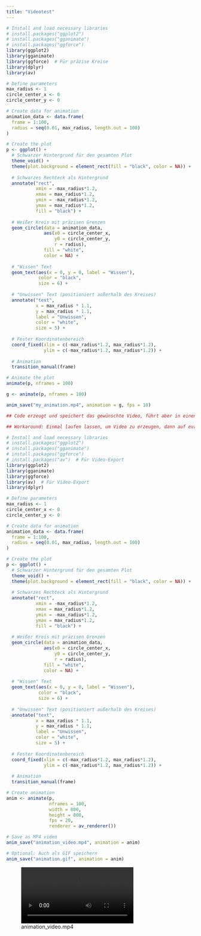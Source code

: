```yaml
---
title: "Videotest"
---
```


```r
# Install and load necessary libraries
# install.packages("ggplot2")
# install.packages("gganimate")
# install.packages("ggforce")
library(ggplot2)
library(gganimate)
library(ggforce)  # Für präzise Kreise
library(dplyr)
library(av)

# Define parameters
max_radius <- 1
circle_center_x <- 0
circle_center_y <- 0

# Create data for animation
animation_data <- data.frame(
  frame = 1:100,
  radius = seq(0.01, max_radius, length.out = 100)
)

# Create the plot
p <- ggplot() +
  # Schwarzer Hintergrund für den gesamten Plot
  theme_void() +
  theme(plot.background = element_rect(fill = "black", color = NA)) +
  
  # Schwarzes Rechteck als Hintergrund
  annotate("rect", 
           xmin = -max_radius*1.2, 
           xmax = max_radius*1.2, 
           ymin = -max_radius*1.2, 
           ymax = max_radius*1.2, 
           fill = "black") +
  
  # Weißer Kreis mit präzisen Grenzen
  geom_circle(data = animation_data,
              aes(x0 = circle_center_x, 
                  y0 = circle_center_y, 
                  r = radius),
              fill = "white",
              color = NA) +
  
  # "Wissen" Text
  geom_text(aes(x = 0, y = 0, label = "Wissen"),
            color = "black",
            size = 6) +
  
  # "Unwissen" Text (positioniert außerhalb des Kreises)
  annotate("text",
           x = max_radius * 1.1,
           y = max_radius * 1.1,
           label = "Unwissen",
           color = "white",
           size = 5) +
  
  # Fester Koordinatenbereich
  coord_fixed(xlim = c(-max_radius*1.2, max_radius*1.2),
              ylim = c(-max_radius*1.2, max_radius*1.2)) +
  
  # Animation
  transition_manual(frame)

# Animate the plot
animate(p, nframes = 100)


```


```r

g <- animate(p, nframes = 100)

anim_save("my_animation.mp4", animation = g, fps = 10)
```


```r
## Code erzeugt und speichert das gewünschte Video, führt aber in einen Error.

## Workaround: Einmal laufen lassen, um Video zu erzeugen, dann auf eval=F setzen, damit Error umgangen wird, und Seite weiter erzeugen

# Install and load necessary libraries
# install.packages("ggplot2")
# install.packages("gganimate")
# install.packages("ggforce")
# install.packages("av")  # Für Video-Export
library(ggplot2)
library(gganimate)
library(ggforce)
library(av)  # Für Video-Export
library(dplyr)

# Define parameters
max_radius <- 1
circle_center_x <- 0
circle_center_y <- 0

# Create data for animation
animation_data <- data.frame(
  frame = 1:100,
  radius = seq(0.01, max_radius, length.out = 100)
)

# Create the plot
p <- ggplot() +
  # Schwarzer Hintergrund für den gesamten Plot
  theme_void() +
  theme(plot.background = element_rect(fill = "black", color = NA)) +
  
  # Schwarzes Rechteck als Hintergrund
  annotate("rect", 
           xmin = -max_radius*1.2, 
           xmax = max_radius*1.2, 
           ymin = -max_radius*1.2, 
           ymax = max_radius*1.2, 
           fill = "black") +
  
  # Weißer Kreis mit präzisen Grenzen
  geom_circle(data = animation_data,
              aes(x0 = circle_center_x, 
                  y0 = circle_center_y, 
                  r = radius),
              fill = "white",
              color = NA) +
  
  # "Wissen" Text
  geom_text(aes(x = 0, y = 0, label = "Wissen"),
            color = "black",
            size = 6) +
  
  # "Unwissen" Text (positioniert außerhalb des Kreises)
  annotate("text",
           x = max_radius * 1.1,
           y = max_radius * 1.1,
           label = "Unwissen",
           color = "white",
           size = 5) +
  
  # Fester Koordinatenbereich
  coord_fixed(xlim = c(-max_radius*1.2, max_radius*1.2),
              ylim = c(-max_radius*1.2, max_radius*1.2)) +
  
  # Animation
  transition_manual(frame)

# Create animation
anim <- animate(p, 
                nframes = 100, 
                width = 800, 
                height = 800, 
                fps = 20,
                renderer = av_renderer())

# Save as MP4 video
anim_save("animation_video.mp4", animation = anim)

# Optional: Auch als GIF speichern
anim_save("animation.gif", animation = anim)
```

![animation_video.mp4](animation_video.mp4) 
